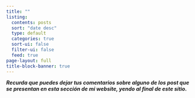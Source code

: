 ---
title: ""
listing:
  contents: posts
  sort: "date desc"
  type: default
  categories: true
  sort-ui: false
  filter-ui: false
  feed: true
page-layout: full
title-block-banner: true
---

***Recurda que puedes dejar tus comentarios sobre alguno de los post que se presentan en esta sección de mi website, yendo al final de este sitio.***

::: column-page
:::
